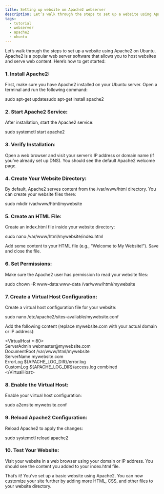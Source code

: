 ```yaml
---
title: Setting up website on Apache2 webserver
description: Let’s walk through the steps to set up a website using Apache2 on Ubuntu
tags:
  - tutorial
  - webserver
  - apache2
  - ubuntu
---
```


Let’s walk through the steps to set up a website using Apache2 on Ubuntu. Apache2 is a popular web server software that allows you to host websites and serve web content. Here’s how to get started:

### 1. Install Apache2:

First, make sure you have Apache2 installed on your Ubuntu server. Open a terminal and run the following command:

sudo apt-get updatesudo apt-get install apache2

### &#xA;2\. Start Apache2 Service:

After installation, start the Apache2 service:

sudo systemctl start apache2

### &#xA;3\. Verify Installation:

Open a web browser and visit your server’s IP address or domain name (if you’ve already set up DNS). You should see the default Apache2 welcome page.


### 4. Create Your Website Directory:

By default, Apache2 serves content from the /var/www/html directory. You can create your website files there:

sudo mkdir /var/www/html/mywebsite

### &#xA;5\. Create an HTML File:

Create an index.html file inside your website directory:

sudo nano /var/www/html/mywebsite/index.html

Add some content to your HTML file (e.g., “Welcome to My Website!”). Save and close the file.

### &#xA;6\. Set Permissions:

Make sure the Apache2 user has permission to read your website files:

sudo chown -R www-data\:www-data /var/www/html/mywebsite

### &#xA;7\. Create a Virtual Host Configuration:

Create a virtual host configuration file for your website:

sudo nano /etc/apache2/sites-available/mywebsite.conf


Add the following content (replace mywebsite.com with your actual domain or IP address):

\<VirtualHost \*:80>    \
ServerAdmin webmaster\@mywebsite.com    \
DocumentRoot /var/www/html/mywebsite   \
ServerName mywebsite.com    \
ErrorLog ${APACHE\_LOG\_DIR}/error.log    \
CustomLog ${APACHE\_LOG\_DIR}/access.log combined\
\</VirtualHost>

### &#xA;8\. Enable the Virtual Host:

Enable your virtual host configuration:

sudo a2ensite mywebsite.conf

### &#xA;9\. Reload Apache2 Configuration:

Reload Apache2 to apply the changes:

sudo systemctl reload apache2

### &#xA;10\. Test Your Website:

Visit your website in a web browser using your domain or IP address. You should see the content you added to your index.html file.

That’s it! You’ve set up a basic website using Apache2. You can now customize your site further by adding more HTML, CSS, and other files to your website directory. 

